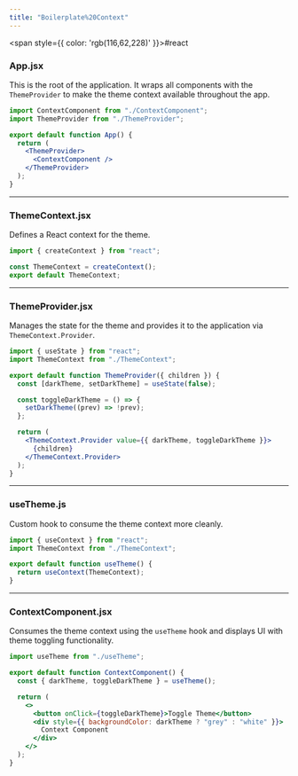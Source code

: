 ```yaml
---
title: "Boilerplate%20Context"
---
```



<span style={{ color: 'rgb(116,62,228)' }}>#react</span> 

### **App.jsx**
This is the root of the application. It wraps all components with the `ThemeProvider` to make the theme context available throughout the app.
```jsx
import ContextComponent from "./ContextComponent";
import ThemeProvider from "./ThemeProvider";

export default function App() {
  return (
    <ThemeProvider>
      <ContextComponent />
    </ThemeProvider>
  );
}
```

---

### **ThemeContext.jsx**
Defines a React context for the theme.
```jsx
import { createContext } from "react";

const ThemeContext = createContext();
export default ThemeContext;
```

---

### **ThemeProvider.jsx**
Manages the state for the theme and provides it to the application via `ThemeContext.Provider`.
```jsx
import { useState } from "react";
import ThemeContext from "./ThemeContext";

export default function ThemeProvider({ children }) {
  const [darkTheme, setDarkTheme] = useState(false);

  const toggleDarkTheme = () => {
    setDarkTheme((prev) => !prev);
  };

  return (
    <ThemeContext.Provider value={{ darkTheme, toggleDarkTheme }}>
      {children}
    </ThemeContext.Provider>
  );
}
```

---

### **useTheme.js**
Custom hook to consume the theme context more cleanly.
```jsx
import { useContext } from "react";
import ThemeContext from "./ThemeContext";

export default function useTheme() {
  return useContext(ThemeContext);
}
```

---

### **ContextComponent.jsx**
Consumes the theme context using the `useTheme` hook and displays UI with theme toggling functionality.
```jsx
import useTheme from "./useTheme";

export default function ContextComponent() {
  const { darkTheme, toggleDarkTheme } = useTheme();

  return (
    <>
      <button onClick={toggleDarkTheme}>Toggle Theme</button>
      <div style={{ backgroundColor: darkTheme ? "grey" : "white" }}>
        Context Component
      </div>
    </>
  );
}
```
